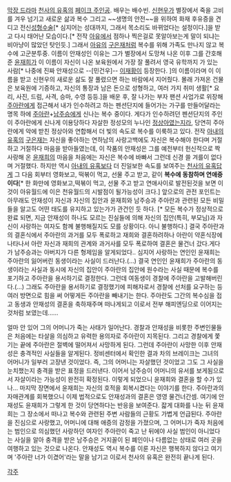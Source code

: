 [[막장 드라마]] [[천사의 유혹]]의 [[페이크 주인공]]. 배우는 배수빈.
[[신현우]]가 별장에서 죽을 고비를 겨우 넘기고 새로운 삶과 복수 그리고 ~~생명의 안전~~을 위하여 화재 후유증을 견디고 전신[[성형]]수술[* 심지어는 성대까지, 그래서 목소리도 바뀌었다는 설정이다.]을 받고 다시 태어난 모습이다.[* 전작 [[아유]]에서 점하나 찍은걸로 못알아보는게 말이 되냐는 비아냥이 많았던 탓인듯.] 그래서 [[아유]]의 [[구은재]]처럼 복수를 위해 가족도 만나지 않고 복수에 고군분투중.
이름이 안재성인 이유는 그가 별장에서 도망쳐 나온 이후 그를 간호해 준 [[윤재희]]가 이 이름이 자신이 나온 보육원에서 가장 잘 풀려서 영국 유학까지 가 있는 사람[* 나중에 진짜 안재성으로 --[민건우]-- [[이재황]]이 등장한다. ]의 이름이라며 이 이름을 받고 신현우의 새로운 삶도 잘 풀렸으면 하는 바람에서 지어줬다. 
몰래 가져온 건물은 보육원에 기증하고, 자신의 통장과 남은 돈으로 성형하고, 여러 가지 취미 생활[* 요리, 사진, 드럼, 사격, 승마, 수영 등등.]을 배운 후, 잘 나가는 부자 팬션 사업가로 위장해 [[주아란]]에게 접근해서 내가 인수하려고 하는 펜션단지에 들어가는 가구를 만들어달라는 명목 하에 [[주아란]]+[[남주승]]에게 신나는 복수 중이다. 게다가 인수하려던 펜션단지의 주인이 주아란에게 신나게 이용당하다 자살한 정성모의 누나인 [[정상아]]였는지라, 당연히 주아란에게 악에 받친 정상아와 연합해서 더 빛의 속도로 복수를 이룩하고 있다.
전작 [[아내의 유혹]]의 [[구은재]]는 자신을 좋아하는 연하남의 사랑고백에도 자신은 복수해야 한다며 거절하고 거절하다 마음을 받아들였는데, 이 작품의 안재성은 그를 예전부터 헌신적으로 짝사랑해 온 [[윤재희]]의 마음을 처음에는 자신은 복수에 바빠서 그런데 신경 쓸 겨를이 없다며 거절했다. 하지만 역시 [[아내의 유혹]]보다 더 진일보한 속도를 보여주는 [[천사의 유혹]]답게 그 다음 회부터 영화보고, 떡볶이 먹고, 선물 주고 받고, 같이 '''복수에 동참하며 연애중이다'''[* 한 화만에 영화보고,떡볶이 먹고, 선물 주고 받고 연애사이로 발전된것을 보면 이것이 아유월드에 이은 천유월드의 시발점이 될가능성이 크다.]
앞으로의 관전 포인트는 아무래도 안재성이 자신과 자신의 집안과 윤재희와 남주승과 주아란과 관련된 모든 비밀들을 알고도 어떤 태도를 유지하고 있는가가 관건인 듯 하다. [* 모든 복수가 정상적으로 완료 되면, 지금 안재성이 하나도 모르는 진실들에 의해 자신의 집안(특히, 부모님)과 자신이 사랑하는 여자도 함께 불행해질지도 모를 상황이다. 아니 불행하다.]
결국 주아란과의 결혼식에서 주아란의 과거를 모두 폭로하고 재희와 결혼하려하나 아란이 약혼식장에 나타나서 아란 자신과 재희의 관계와 과거사를 모두 폭로하여 결혼은 물건너 갔다.게다가 남주승과는 아버지가 다른 형제임을 알게되었다.. 심지어 사랑하는 연인인 윤재희는 주아란의 잃어버린 동생이라는 사실이 드러난다.(...) 결국 연인인 윤재희가 주아란의 동생이라는 사실과 동시에 자신의 집안이 주아란의 집안에 원수라는 사실 때문에 복수를 포기하고 주아란을 용서하기로 결정한다. 그런데 여동생이 경찰에 주아란을 고발해버린다.(...) 그래도 주아란을 용서하기로 결정했기에 피해자로서 경찰에 선처를 요구하는 등 여러 방면으로 힘을 써 어떻게든 주아란을 빼내기는 한다. 주아란도 그간의 복수심을 접고 동생과 안재성의 결혼을 축하재주며 떠나게되고 이로서 전부 해피엔딩으로 이어지는 것처럼 보였는데......

얼마 안 있어 그의 어머니가 죽는 사태가 일어난다. 경찰과 안재성을 비롯한 주변인물들은 처음에는 타살을 의심하고 유력한 용의자로 주아란이 지목된다. 그리고 경찰에게 쫓기는 끝에 주아란은 절벽에 떨어져서 사망하게 된다. 그런데 주아란이 사망한 이후 안재성은 충격적인 사실들을 알게된다. 정비센터에서 확인한 결과 차의 브레이크는 그녀의 어머니가 일부러 고장낸 것이었다. 즉, 그의 어머니는 자살했던 것이었고 그도 그 사실을 눈치챘는지 충격을 받은 표정을 드러낸다. 이어서 남주승이 어머니의 유서를 보게됨으로서 자살이라는 가능성이 완전히 확정된다. 이렇게 되었으니 윤재희와 결혼을 할 수가 있나... 마지막 장면에서 윤재희는 자신의 호적을 회복시켰다는 이야기를 한다. 주아란과의 자매관계를 회복했으니 이제 법적으로도 안재성과의 결혼은 영영 물건너간셈. 여기에 안재성도 윤재희가 그렇게 한 것이 당연하다는 반응을 보여준다. 잛게 대화를 나눈 뒤 윤재희는 그 장소에서 떠나고 복수와 관련된 주변 사람들의 근황도 가볍게 언급된다. 주아란을 진심으로 사랑했고, 어머니에 대해 애증의 감정을 가졌으며, 그 어머니가 죽자 처음에는 범인으로 의심했던 사랑하던 여자인 주아란이 죽고 난 뒤에야 사실 범인이 아니었다는 사실을 알아 충격을 받은 남주승은 거지꼴이 된 폐인이나 다름없는 상태로 여러 곳을 여행하고 있는 것으로 나온다. 안재성도 역시 복수를 이룬 자신은 행복하지 않다고 여기며 '주아란 너가 이겼어'라는 말을 남기고 이로서 천사의 유혹은 완전히 끝나게 된다.

[[각주]]
